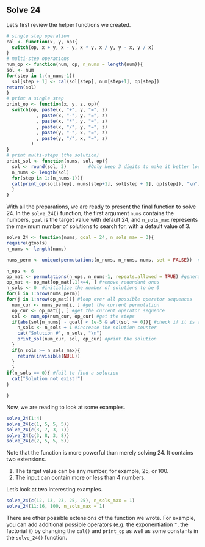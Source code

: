 ## Solve 24 {#solve24}

Let's first review the helper functions we created.
```r
# single step operation
cal <- function(x, y, op){ 
  switch(op, x + y, x - y, x * y, x / y, y - x, y / x)
}
# multi-step operations
num_op <- function(num, op, n_nums = length(num)){
sol <- num
for(step in 1:(n_nums-1))
  sol[step + 1] <- cal(sol[step], num[step+1], op[step])
return(sol)
}
# print a single step
print_op <- function(x, y, z, op){
  switch(op, paste(x, "+", y, "=", z)
           , paste(x, "-", y, "=", z)
           , paste(x, "*", y, "=", z)
           , paste(x, "/", y, "=", z)
           , paste(y, "-", x, "=", z)
           , paste(y, "/", x, "=", z)
         )
}
# print multi-steps (the solution)
print_sol <- function(nums, sol, op){
  sol <- round(sol, 3)        #Only keep 3 digits to make it better looking.
  n_nums <- length(sol)
  for(step in 1:(n_nums-1)){
  cat(print_op(sol[step], nums[step+1], sol[step + 1], op[step]), "\n")
  }
}
```


With all the preparations, we are ready to present the final function to solve 24. In the `solve_24()` function, the first argument `nums` contains the numbers, `goal` is the target value with default 24, and `n_sols_max` represents the maximum number of solutions to search for, with a default value of 3.
```r
solve_24 <- function(nums, goal = 24, n_sols_max = 3){
require(gtools)
n_nums <- length(nums)

nums_perm <- unique(permutations(n_nums, n_nums, nums, set = FALSE))  #generate all number permutations 

n_ops <- 6
op_mat <- permutations(n_ops, n_nums-1, repeats.allowed = TRUE) #generate all operator sequences
op_mat <- op_mat[op_mat[,1]<=4, ] #remove redundant ones
n_sols <- 0  #initialize the number of solutions to be 0
for(i in 1:nrow(nums_perm))  
for(j in 1:nrow(op_mat)){ #loop over all possible operator sequences
  num_cur <- nums_perm[i, ] #get the current permutation
  op_cur <- op_mat[j, ] #get the current operator sequence
  sol <- num_op(num_cur, op_cur) #get the steps
  if(abs(sol[n_nums] - goal) < 1e-5 & all(sol >= 0)){ #check if it is a solution
    n_sols <- n_sols + 1 #increase the solution counter
    cat("Solution #", n_sols, "\n")
    print_sol(num_cur, sol, op_cur) #print the solution
  } 
  if(n_sols >= n_sols_max){
    return(invisible(NULL))
  }
  }
if(n_sols == 0){ #fail to find a solution
  cat("Solution not exist!")
}

}
```

Now, we are reading to look at some examples.
```r
solve_24(1:4)
solve_24(c(1, 5, 5, 5))
solve_24(c(3, 7, 3, 7))
solve_24(c(3, 8, 3, 8))
solve_24(c(2, 5, 5, 5))
```

Note that the function is more powerful than merely solving 24. It contains two extensions.

1. The target value can be any number, for example, 25, or 100. 
2. The input can contain more or less than 4 numbers. 

Let's look at two interesting examples.
```r
solve_24(c(12, 13, 23, 25, 25), n_sols_max = 1)
solve_24(11:16, 100, n_sols_max = 1)
```

There are other possible extensions of the function we wrote. For example, you can add additional possible operators (e.g. the exponentiation `^`, the factorial `!`) by changing the `cal()` and `print_op` as well as some constants in the `solve_24()` function.
